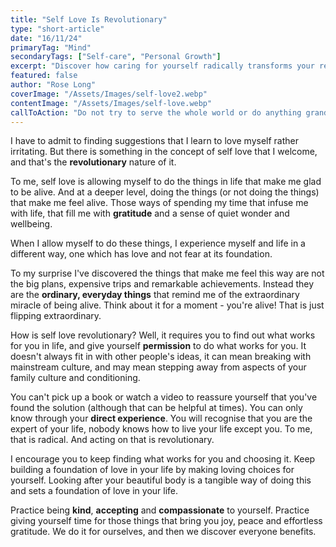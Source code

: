 ```yaml
---
title: "Self Love Is Revolutionary"
type: "short-article"
date: "16/11/24"
primaryTag: "Mind"
secondaryTags: ["Self-care", "Personal Growth"]
excerpt: "Discover how caring for yourself radically transforms your relationship with life's everyday miracles."
featured: false
author: "Rose Long"
coverImage: "/Assets/Images/self-love2.webp"
contentImage: "/Assets/Images/self-love.webp"
callToAction: "Do not try to serve the whole world or do anything grandiose. Instead, create a clearing in the dense forest of your life and wait there patiently, until the song that is yours alone to sing falls into your open cupped hands and you recognise and greet it. Only then will you know how to give yourself to the world so worthy of rescue. ~ Martha Postlethwaite"
---
```


I have to admit to finding suggestions that I learn to love myself rather irritating. But there is something in the concept of self love that I welcome, and that's the **revolutionary** nature of it.

To me, self love is allowing myself to do the things in life that make me glad to be alive. And at a deeper level, doing the things (or not doing the things) that make me feel alive. Those ways of spending my time that infuse me with life, that fill me with **gratitude** and a sense of quiet wonder and wellbeing.

When I allow myself to do these things, I experience myself and life in a different way, one which has love and not fear at its foundation.

To my surprise I've discovered the things that make me feel this way are not the big plans, expensive trips and remarkable achievements. Instead they are the **ordinary, everyday things** that remind me of the extraordinary miracle of being alive. Think about it for a moment - you're alive! That is just flipping extraordinary.

How is self love revolutionary? Well, it requires you to find out what works for you in life, and give yourself **permission** to do what works for you. It doesn't always fit in with other people's ideas, it can mean breaking with mainstream culture, and may mean stepping away from aspects of your family culture and conditioning.

You can't pick up a book or watch a video to reassure yourself that you've found the solution (although that can be helpful at times). You can only know through your **direct experience**. You will recognise that you are the expert of your life, nobody knows how to live your life except you. To me, that is radical. And acting on that is revolutionary.

I encourage you to keep finding what works for you and choosing it. Keep building a foundation of love in your life by making loving choices for yourself. Looking after your beautiful body is a tangible way of doing this and sets a foundation of love in your life.

Practice being **kind**, **accepting** and **compassionate** to yourself. Practice giving yourself time for those things that bring you joy, peace and effortless gratitude. We do it for ourselves, and then we discover everyone benefits.
